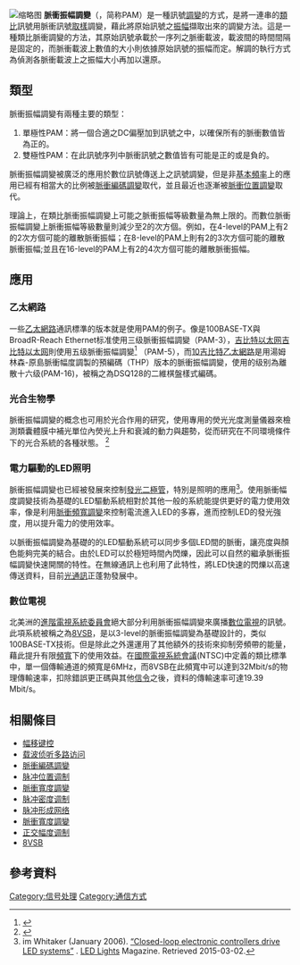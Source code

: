 {{noteTA
|G1=IT
|G2=Communication
}}
[[File:PAM_neutral.svg|缩略图]]
'''脈衝振幅調變'''（{{lang-en|Pulse-amplitude modulation}}，简称PAM）是一種訊號[[調變|調變]]的方式，是將一連串的[[類比|類比]]訊號用脈衝訊號[[取樣|取樣]]調變，藉此將原始訊號之[[振幅|振幅]]擷取出來的調變方法。這是一種類比脈衝調變的方法，其原始訊號承載於一序列之脈衝載波，載波間的時間間隔是固定的，而脈衝載波上數值的大小則依據原始訊號的振幅而定。解調的執行方式為偵測各脈衝載波上之振幅大小再加以還原。

== 類型 ==
脈衝振幅調變有兩種主要的類型：
# 單極性PAM：將一個合適之DC偏壓加到訊號之中，以確保所有的脈衝數值皆為正的。
# 雙極性PAM：在此訊號序列中脈衝訊號之數值皆有可能是正的或是負的。
脈衝振幅調變被廣泛的應用於數位訊號傳送上之訊號調變，但是非[[基本頻率|基本頻率]]上的應用已經有相當大的比例被[[脈衝編碼調變|脈衝編碼調變]]取代，並且最近也逐漸被[[脈衝位置調變|脈衝位置調變]]取代。

理論上，在類比脈衝振幅調變上可能之脈衝振幅等級數量為無上限的。而數位脈衝振幅調變上脈衝振幅等級數量則減少至2的次方個。例如，在4-level的PAM上有2的2次方個可能的離散脈衝振幅；在8-level的PAM上則有2的3次方個可能的離散脈衝振幅;並且在16-level的PAM上有2的4次方個可能的離散脈衝振幅。

== 應用 ==

=== 乙太網路 ===
一些[[乙太網路|乙太網路]]通訊標準的版本就是使用PAM的例子。像是100BASE-TX與BroadR-Reach Ethernet标准使用三级脈衝振幅調變（PAM-3），[[吉比特以太网|吉比特以太网]][[吉比特以太网|吉比特以太网]]則使用五级脈衝振幅調變<ref>{{cite magazine |title=What PAM5 means to you |publisher=EDN |url=http://www.edn.com/design/test-and-measurement/4382926/What-PAM5-means-to-you |author=George Schroeder |date=2003-04-01 |accessdate=2015-03-02 |archive-date=2019-09-29 |archive-url=https://web.archive.org/web/20190929194155/https://www.edn.com/design/test-and-measurement/4382926/What-PAM5-means-to-you |dead-url=no }}</ref> （PAM-5），而[[10吉比特乙太網路|10吉比特乙太網路]]是用湯姆林森-原島脈衝幅度調製的預編碼（THP）版本的脈衝振幅調變，使用的级别為離散十六级(PAM-16)，被稱之為DSQ128的二維棋盤樣式編碼。

=== 光合生物學 ===
脈衝振幅調變的概念也可用於光合作用的研究，使用專用的熒光光度測量儀器來檢測類囊體膜中補光單位內熒光上升和衰減的動力與趨勢，從而研究在不同環境條件下的光合系統的各種狀態。
<ref>{{Cite book|url=http://link.springer.com/10.1007/978-1-4020-3218-9_11|title=Pulse-Amplitude-Modulation (PAM) Fluorometry and Saturation Pulse Method: An Overview|date=2004|publisher=Springer Netherlands|accessdate=2015-02-02|isbn=978-1-4020-3217-2|location=Dordrecht|pages=279–319|last1=Schreiber|first1=Ulrich}}</ref>

=== 電力驅動的LED照明 ===
脈衝振幅調變也已經被發展來控制[[發光二極管|發光二極管]]，特別是照明的應用<ref>im Whitaker (January 2006). [http://www.ledsmagazine.com/articles/2006/01/closed-loop-electronic-controllers-drive-led-systems.html “Closed-loop electronic controllers drive LED systems”] {{Wayback|url=http://www.ledsmagazine.com/articles/2006/01/closed-loop-electronic-controllers-drive-led-systems.html |date=20210205003227 }}. [http://led.chevalierj.info LED Lights]{{dead link|date=2018年1月 |bot=InternetArchiveBot |fix-attempted=yes }} Magazine. Retrieved 2015-03-02.</ref>。使用脈衝幅度調變技術為基礎的LED驅動系統相對於其他一般的系統能提供更好的電力使用效率，像是利用[[脈衝頻寬調變|脈衝頻寬調變]]來控制電流進入LED的多寡，進而控制LED的發光強度，用以提升電力的使用效率。

以脈衝振幅調變為基礎的的LED驅動系統可以同步多個LED間的脈衝，讓亮度與顏色能夠完美的結合。由於LED可以於極短時間內閃爍，因此可以自然的繼承脈衝振幅調變快速開關的特性。在無線通訊上也利用了此特性，將LED快速的閃爍以高速傳送資料，目前[[光通訊|光通訊]]正蓬勃發展中。

=== 數位電視 ===
北美洲的[[進階電視系統委員會|進階電視系統委員會]]絕大部分利用脈衝振幅調變來廣播[[數位電視|數位電視]]的訊號。此項系統被稱之為[[8VSB|8VSB]]，是以3-level的脈衝振幅調變為基礎設計的，类似100BASE-TX技術。但是除此之外還運用了其他額外的技術來抑制旁頻帶的能量，藉此提升有限[[頻寬|頻寬]]下的使用效益。在[[國際電視系統會議|國際電視系統會議]](NTSC)中定義的類比標準中，單一個傳輸通道的頻寬是6MHz，而8VSB在此頻寬中可以達到32Mbit/s的物理傳輸速率，扣除錯誤更正碼與其他[[信令|信令]]之後，資料的傳輸速率可達19.39 Mbit/s。

== 相關條目 ==
{{commons category|Pulse amplitude modulation}}
* [[幅移键控|幅移键控]]
* [[载波侦听多路访问|载波侦听多路访问]]
* [[脈衝編碼調變|脈衝編碼調變]]
* [[脉冲位置调制|脉冲位置调制]]
* [[脈衝寬度調變|脈衝寬度調變]]
* [[脉冲密度调制|脉冲密度调制]]
* [[脉冲形成网络|脉冲形成网络]]
* [[脈衝寬度調變|脈衝寬度調變]]
* [[正交幅度调制|正交幅度调制]]
* [[8VSB|8VSB]]

== 參考資料 ==
{{Reflist}}

[[Category:信号处理|Category:信号处理]]
[[Category:通信方式|Category:通信方式]]